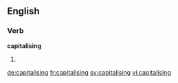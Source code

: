 
==English==

===Verb===
'''capitalising'''

# {{present participle of|capitalise}}

[[de:capitalising]]
[[fr:capitalising]]
[[sv:capitalising]]
[[vi:capitalising]]